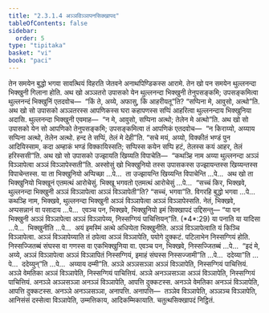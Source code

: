 ```yaml
---
title: "2.3.1.4 अञ्ञविञ्ञापनसिक्खापद"
tableOfContents: false
sidebar:
  order: 5
type: "tipitaka"
basket: "vi"
book: "paci"
---
```



<DynamicBreadcrumb />

<Division number="748" book="paci">

<Paragraph number="2463" book="paci">
तेन समयेन बुद्धो भगवा सावत्थियं विहरति जेतवने अनाथपिण्डिकस्स आरामे. तेन खो पन समयेन थुल्लनन्दा भिक्खुनी गिलाना होति. अथ खो अञ्ञतरो उपासको येन थुल्लनन्दा भिक्खुनी तेनुपसङ्कमि; उपसङ्कमित्वा थुल्लनन्दं भिक्खुनिं एतदवोच—  “किं ते, अय्ये, अफासु, किं आहरीयतू”ति? “सप्पिना मे, आवुसो, अत्थो”ति. अथ खो सो उपासको अञ्ञतरस्स आपणिकस्स घरा कहापणस्स सप्पिं आहरित्वा थुल्लनन्दाय भिक्खुनिया अदासि. थुल्लनन्दा भिक्खुनी एवमाह—  “न मे, आवुसो, सप्पिना अत्थो; तेलेन मे अत्थो”ति. अथ खो सो उपासको येन सो आपणिको तेनुपसङ्कमि; उपसङ्कमित्वा तं आपणिकं एतदवोच—  “न किराय्यो, अय्याय सप्पिना अत्थो, तेलेन अत्थो. हन्द ते सप्पिं, तेलं मे देही”ति. “सचे मयं, अय्यो, विक्कीतं भण्डं पुन आदियिस्साम, कदा अम्हाकं भण्डं विक्कायिस्सति; सप्पिस्स कयेन सप्पि हटं, तेलस्स कयं आहर, तेलं हरिस्ससी”ति. अथ खो सो उपासको उज्झायति खिय्यति विपाचेति—  “कथञ्हि नाम अय्या थुल्लनन्दा अञ्ञं विञ्ञापेत्वा अञ्ञं विञ्ञापेस्सती”ति.
</Paragraph>

<Paragraph number="2464" book="paci">
अस्सोसुं खो भिक्खुनियो तस्स उपासकस्स उज्झायन्तस्स खिय्यन्तस्स विपाचेन्तस्स. या ता भिक्खुनियो अप्पिच्छा …पे…  ता उज्झायन्ति खिय्यन्ति विपाचेन्ति …पे…  अथ खो ता भिक्खुनियो भिक्खूनं एतमत्थं आरोचेसुं. भिक्खू भगवतो एतमत्थं आरोचेसुं …पे…  “सच्चं किर, भिक्खवे, थुल्लनन्दा भिक्खुनी अञ्ञं विञ्ञापेत्वा अञ्ञं विञ्ञापेती”ति? “सच्चं, भगवा”ति. विगरहि बुद्धो भगवा …पे…  कथञ्हि नाम, भिक्खवे, थुल्लनन्दा भिक्खुनी अञ्ञं विञ्ञापेत्वा अञ्ञं विञ्ञापेस्सति. नेतं, भिक्खवे, अप्पसन्नानं वा पसादाय …पे…  एवञ्च पन, भिक्खवे, भिक्खुनियो इमं सिक्खापदं उद्दिसन्तु—
</Paragraph>

</Division>
<Division number="749" book="paci">

<Paragraph number="2465" book="paci">
<Emphasis>“या पन भिक्खुनी अञ्ञं विञ्ञापेत्वा अञ्ञं विञ्ञापेय्य, निस्सग्गियं पाचित्तियन्”</Emphasis>ति. (*4*:<Emphasis>29</Emphasis>)
</Paragraph>

</Division>
<Division number="750" book="paci">

<Paragraph number="2466" book="paci">
<Emphasis>या पना</Emphasis>ति या यादिसा …पे…  <Emphasis>भिक्खुनी</Emphasis>ति …पे…  अयं इमस्मिं अत्थे अधिप्पेता भिक्खुनीति.
</Paragraph>

<Paragraph number="2467" book="paci">
<Emphasis>अञ्ञं विञ्ञापेत्वा</Emphasis>ति यं किञ्चि विञ्ञापेत्वा.
</Paragraph>

<Paragraph number="2468" book="paci">
<Emphasis>अञ्ञं विञ्ञापेय्या</Emphasis>ति तं ठपेत्वा अञ्ञं विञ्ञापेति, पयोगे दुक्कटं. पटिलाभेन निस्सग्गियं होति. निस्सज्जितब्बं संघस्स वा गणस्स वा एकभिक्खुनिया वा. एवञ्च पन, भिक्खवे, निस्सज्जितब्बं …पे…  “इदं मे, अय्ये, अञ्ञं विञ्ञापेत्वा अञ्ञं विञ्ञापितं निस्सग्गियं, इमाहं संघस्स निस्सज्जामी”ति …पे…  ददेय्या”ति …पे…  ददेय्युन्”ति …पे…  अय्याय दम्मी”ति.
</Paragraph>

</Division>
<Division number="751" book="paci">

<Paragraph number="2469" book="paci">
अञ्ञे अञ्ञसञ्ञा अञ्ञं विञ्ञापेति, निस्सग्गियं पाचित्तियं. अञ्ञे वेमतिका अञ्ञं विञ्ञापेति, निस्सग्गियं पाचित्तियं. अञ्ञे अनञ्ञसञ्ञा अञ्ञं विञ्ञापेति, निस्सग्गियं पाचित्तियं.
</Paragraph>

<Paragraph number="2470" book="paci">
अनञ्ञे अञ्ञसञ्ञा अनञ्ञं विञ्ञापेति, आपत्ति दुक्कटस्स. अनञ्ञे वेमतिका अनञ्ञं विञ्ञापेति, आपत्ति दुक्कटस्स. अनञ्ञे अनञ्ञसञ्ञा, अनापत्ति.
</Paragraph>

</Division>
<Division number="752" book="paci">

<Paragraph number="2471" book="paci">
अनापत्ति—  तञ्ञेव विञ्ञापेति, अञ्ञञ्च विञ्ञापेति, आनिसंसं दस्सेत्वा विञ्ञापेति, उम्मत्तिकाय, आदिकम्मिकायाति.

</Paragraph>
</Division>

<Paragraph number="2472" type="center" book="paci">
चतुत्थसिक्खापदं निट्ठितं.
</Paragraph>